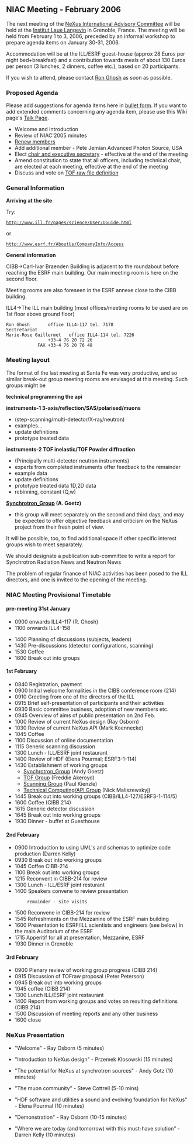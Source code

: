 ==NIAC Meeting - February 2006==
The next meeting of the  [[NIAC | NeXus International Advisory Committee]] will be held at the [http://www.ill.fr Institut Laue Langevin] in Grenoble, France. The meeting will be held from February 1 to 3, 2006, preceded by an informal workshop to prepare agenda items on January 30-31, 2006.

Accommodation will be at the ILL/ESRF guest-house (approx 28 Euros per night bed+breakfast)  and a contribution towards meals of about 130 Euros per person (3 lunches, 2 dinners, coffee etc.), based on 20 participants.

If you wish to attend, please contact [mailto:ghosh@ill.fr Ron Ghosh] as soon as possible.

===Proposed Agenda===
Please add suggestions for agenda items here in [[Help:Editing#Lists | bullet form]].  If you want to add extended comments concerning any agenda item, please use this Wiki page's [[Talk:NIAC_Meetings | Talk Page]].
* Welcome and Introduction
* Review of NIAC'2005 minutes
* [[Membership Dates|Renew members]]
* Add additional member - Pete Jemian Advanced Photon Source, USA
* Elect [[Nominees for officers|chair and executive secretary]] - effective at the end of the meeting
* Amend constitution to state that all officers, including technical chair, are elected at each meeting, effective at the end of the meeting
* Discuss and vote on [[TOFRaw|TOF raw file definition]]

===General Information===



'''Arriving at the site'''

Try:
 http://www.ill.fr/pages/science/User/UGuide.html
or
 http://www.esrf.fr/AboutUs/CompanyInfo/Access

'''General information'''

CIBB->Carl-Ivar Braenden Building is adjacent to
the roundabout before reaching the ESRF main
building. Our main meeting room is here on the second floor.

Meeting rooms are also foreseen in the ESRF annexe close to
the CIBB building.


ILL4->The ILL main building
(most offices/meeting rooms to be used are on 1st floor
above ground floor)

<pre>
Ron Ghosh		office ILL4-117 tel. 7178
Sectretariat
Marie-Rose Guillermet 	office ILL4-114 tel. 7226
				+33-4 76 20 72 26
			FAX	+33-4 76 20 76 48
</pre>

===Meeting layout===

The format of the last meeting at Santa Fe was very
productive, and so similar break-out group meeting
rooms are envisaged at this meeting.  Such groups might be

'''technical         programming the api'''

'''instruments-1     3-axis/reflection/SAS/polarised/muons '''
* (step-scanning/multi-detector/X-ray/neutron)
* examples...
* update definitions
* prototype treated data

'''instruments-2     TOF inelastic/TOF Powder diffraction'''
* (Principally multi-detector neutron instruments)
* experts from completed instruments offer feedback to the remainder
* example data
* update definitions
* prototype treated data 1D,2D data
* rebinning, constant (Q,w)

'''[[Synchrotron_Group]] (A. Goetz)'''
* this group will meet separately on the second and third days, and may be expected to offer objective feedback         and criticism on the NeXus project from their fresh point of view.

It will be possible, too, to find additional space if other specific interest groups wish to meet separately.

We should designate a publication sub-committee to write a report for Synchrotron Radiation News and Neutron News 

The problem of regular finance of NIAC activities has been posed to the ILL directors, and one is invited  to the opening of
the meeting.

===NIAC Meeting Provisional Timetable===

====pre-meeting 31st January====


*0900 onwards ILL4-117 (R. Ghosh)
*1100 onwards ILL4-158

*1400 Planning of discussions (subjects, leaders)
*1430 Pre-discussions (detector configurations, scanning)
*1530 Coffee
*1600 Break out into groups

====1st February====
* 0840 Registration, payment
* 0900 Initial welcome formalities in the CIBB conference room (214)
* 0910 Greeting from one of the directors of the ILL 
* 0915 Brief self-presentation of participants and their activities
* 0930 Basic committee business, adoption of new members etc.
* 0945 Overview of aims of public presentation on 2nd Feb.
* 1000 Review of current NeXus design (Ray Osborn)
* 1030 Review of current NeXus API (Mark Koennecke)
* 1045 Coffee
* 1100 Discussion of online documentation
* 1115 Generic scanning discussion 
* 1300 Lunch - ILL/ESRF joint restaurant
* 1400 Review of HDF (Elena Pourmal; ESRF3-1-114)
* 1430 Establishment of working groups
** [[Synchrotron_Group]] (Andy Goetz)
** [[TOF Group]] (Freddie Akeroyd)
** [[Scanning Group]] (Paul Kienzle)
** [[Technical Computing/API Group]] (Nick Maliszewskyj)
* 1445 Break out into working groups (CIBB/ILL4-127/ESRF3-1-114/5)
* 1600 Coffee (CIBB 214)
* 1615 Generic detector discussion
* 1645 Break out into working groups
* 1930 Dinner - buffet at Guesthouse

====2nd February====
* 0900   Introduction to using UML's and schemas to optimize code production (Darren Kelly)
* 0930   Break out into working groups
* 1045   Coffee CIBB-214
* 1100   Break out into working groups
* 1215   Reconvent in CIBB-214 for review
* 1300   Lunch - ILL/ESRF joint resturant
* 1400   Speakers convene to review presentation
         remainder - site visits
* 1500   Reconvene in CIBB-214 for review
* 1545   Refreshments on the Mezzanine of the ESRF  main building
* 1600   Presentation to ESRF/ILL scientists and engineers (see below) in the main Auditorium of the ESRF
* 1715   Apperitif for all at presentation, Mezzanine, ESRF
* 1930   Dinner in Grenoble

====3rd February====
* 0900   Plenary review of working group progress (CIBB 214)
* 0915   Discussion of TOFraw proposal (Peter Peterson)
* 0945   Break out into working groups
* 1045   coffee (CIBB 214)
* 1300   Lunch ILL/ESRF joint restaurant
* 1400   Report from working groups and votes on resulting definitions (CIBB 214)
* 1500   Discussion of meeting reports and any other business
* 1600   close

===NeXus Presentation===

* "Welcome" - Ray Osborn (5 minutes) 

* "Introduction to NeXus design" - Przemek Klosowski (15 minutes) 

* "The potential for NeXus at synchrotron sources" - Andy Gotz (10 minutes)

* "The muon community" - Steve Cottrell (5-10 mins)

* "HDF software and utilities a sound and evolving foundation for NeXus" - Elena Pourmal (10 minutes)

* "Demonstration" -  Ray Osborn (10-15 minutes)

* "Where we are today (and tomorrow) with this must-have solution" - Darren Kelly  (10 minutes)